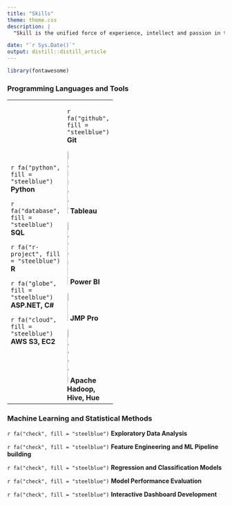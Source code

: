 ```yaml
---
title: "Skills"
theme: theme.css
description: |
  "Skill is the unified force of experience, intellect and passion in their operation." -John Ruskin

date: "`r Sys.Date()`"
output: distill::distill_article
---
```


```r
library(fontawesome)
```

### Programming Languages and Tools
<table>
  <tr>
    <td width = 6>
`r fa("python", fill = "steelblue")`  <b>Python</b>

`r fa("database", fill = "steelblue")`  <b>SQL</b>

`r fa("r-project", fill = "steelblue")`  <b>R</b>

`r fa("globe", fill = "steelblue")`  <b>ASP.NET, C#</b>

`r fa("cloud", fill = "steelblue")` <b>AWS S3, EC2</b>
    </td>
    <td width = 6>
`r fa("github", fill = "steelblue")` <b>Git</b>

![Tableau](image/tableau.jpg){width=3%} <b>Tableau</b>


![PowerBI](image/powerbi.png){width=3%} <b>Power BI</b>

![JMP](image/jmp.jpg){width=3%} <b>JMP Pro</b>

![hadoop](image/hadoop.png){width=3%} <b>Apache Hadoop, Hive, Hue</b>
    </td>
  </tr>
</table>

### Machine Learning and Statistical Methods

`r fa("check", fill = "steelblue")` <b>Exploratory Data Analysis</b>

`r fa("check", fill = "steelblue")` <b>Feature Engineering and ML Pipeline building</b>

`r fa("check", fill = "steelblue")` <b>Regression and Classification Models</b>

`r fa("check", fill = "steelblue")` <b>Model Performance Evaluation</b>

`r fa("check", fill = "steelblue")` <b>Interactive Dashboard Development</b>

